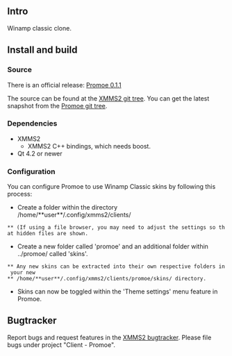 {{Client
|name=Promoe
|image=Client-Promoe.png
|author=Thomas Frauendorfer
|author2=Tobias RundstrÃ¶m
|author3=Daniel Svensson
|website=[http://git.xmms.se git.xmms.se]
|version=0.1.1
|devlanguage=C++
|ui=Qt4
}}
== Intro ==
Winamp classic clone.

== Install and build ==

=== Source ===

There is an official release: [http://home.in.tum.de/~frauendo/promoe-0.1.1.tar.gz Promoe 0.1.1]

The source can be found at the [http://git.xmms.se/ XMMS2 git tree]. You can get the latest snapshot from the [http://git.xmms.se/?p=promoe.git;a=summary Promoe git tree].

=== Dependencies ===

* XMMS2
** XMMS2 C++ bindings, which needs boost.
* Qt 4.2 or newer

=== Configuration ===

You can configure Promoe to use Winamp Classic skins by following this process:

* Create a folder within the directory /home/**user**/.config/xmms2/clients/  
 ** (If using a file browser, you may need to adjust the settings so that hidden files are shown.

* Create a new folder called 'promoe' and an additional folder within ../promoe/ called 'skins'. 
 ** Any new skins can be extracted into their own respective folders in your new 
 ** /home/**user**/.config/xmms2/clients/promoe/skins/ directory.

* Skins can now be toggled within the 'Theme settings' menu feature in Promoe.

== Bugtracker ==

Report bugs and request features in the [http://bugs.xmms2.xmms.se/ XMMS2 bugtracker]. Please file bugs under project "Client - Promoe".